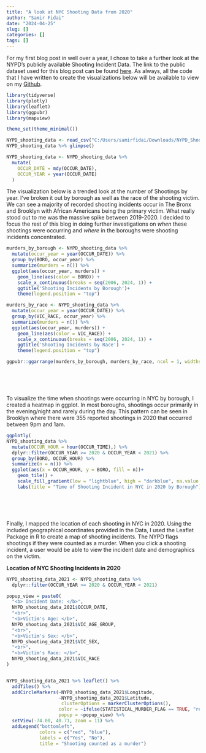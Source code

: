 ```yaml
---
title: "A look at NYC Shooting Data from 2020"
author: "Samir Fidai"
date: "2024-04-25"
slug: []
categories: []
tags: []
---
```


For my first blog post in well over a year, I chose to take a further look at the NYPD's publicly available Shooting Incident Data. The link to the public dataset used for this blog post can be found [here](https://data.cityofnewyork.us/Public-Safety/NYPD-Shooting-Incident-Data-Historic-/833y-fsy8/about_data). As always, all the code that I have written to create the visualizations below will be available to view on my [Github](https://github.com/FidaiGuy/NYC-mini-blog).




```r
library(tidyverse)
library(plotly)
library(leaflet)
library(ggpubr)
library(mapview)

theme_set(theme_minimal())
```

```r
NYPD_shooting_data <- read_csv("C:/Users/samirfidai/Downloads/NYPD_Shooting_Incident_Data__Historic__20240422.csv")
NYPD_shooting_data %>% glimpse()
```

```r
NYPD_shooting_data <- NYPD_shooting_data %>%
  mutate(
    OCCUR_DATE = mdy(OCCUR_DATE),
    OCCUR_YEAR = year(OCCUR_DATE)
  )
```




The visualization below is a trended look at the number of Shootings by year. I've broken it out by borough as well as the race of the shooting victim. We can see a majority of recorded shooting incidents occur in The Bronx and Brooklyn with African Americans being the primary victim. What really stood out to me was the massive spike between 2019-2020. I decided to focus the rest of this blog in doing further investigations on *when* these shootings were occurring and *where* in the boroughs were shooting incidents concentrated. 

```r

murders_by_borough <- NYPD_shooting_data %>%
  mutate(occur_year = year(OCCUR_DATE)) %>%
  group_by(BORO, occur_year) %>%
  summarize(murders = n()) %>%
  ggplot(aes(occur_year, murders)) +
    geom_line(aes(color = BORO)) +
    scale_x_continuous(breaks = seq(2006, 2024, 1)) +
    ggtitle('Shooting Incidents by Borough')+
    theme(legend.position = "top")

murders_by_race <- NYPD_shooting_data %>%
  mutate(occur_year = year(OCCUR_DATE)) %>%
  group_by(VIC_RACE, occur_year) %>%
  summarize(murders = n()) %>%
  ggplot(aes(occur_year, murders)) +
    geom_line(aes(color = VIC_RACE)) +
    scale_x_continuous(breaks = seq(2006, 2024, 1)) +
    ggtitle('Shooting Incidents by Race') +
    theme(legend.position = "top")

ggpubr::ggarrange(murders_by_borough, murders_by_race, ncol = 1, widths = c(9,1))
```

<br>
<br>
<br>

To visualize the time when shootings were occurring in NYC by borough, I created a heatmap in ggplot. In most boroughs, shootings occur primarily in the evening/night and rarely during the day. This pattern can be seen in Brooklyn where there were 355 reported shootings in 2020 that occurred between 9pm and 1am. 

```r
ggplotly(
NYPD_shooting_data %>%
  mutate(OCCUR_HOUR = hour(OCCUR_TIME),) %>%
  dplyr::filter(OCCUR_YEAR >= 2020 & OCCUR_YEAR < 2021) %>%
  group_by(BORO, OCCUR_HOUR) %>%
  summarize(n = n()) %>%
  ggplot(aes(x = OCCUR_HOUR, y = BORO, fill = n))+
    geom_tile() +
    scale_fill_gradient(low = "lightblue", high = "darkblue", na.value = NA) +
    labs(title = "Time of Shooting Incident in NYC in 2020 by Borough"))
```



<br>
<br>
<br>

Finally, I mapped the location of each shooting in NYC in 2020. Using the included geographical coordinates provided in the Data, I used the Leaflet Package in R to create a map of shooting incidents. The NYPD flags shootings if they were counted as a murder. When you click a shooting incident, a user would be able to view the incident date and demographics on the victim.

**Location of NYC Shooting Incidents in 2020**
```r
NYPD_shooting_data_2021 <- NYPD_shooting_data %>%
  dplyr::filter(OCCUR_YEAR >= 2020 & OCCUR_YEAR < 2021) 

popup_view = paste0(
  "<b> Incident Date: </b>",
  NYPD_shooting_data_2021$OCCUR_DATE,
  "<br>",
  "<b>Victim's Age: </b>",
  NYPD_shooting_data_2021$VIC_AGE_GROUP,
  "<br>",
  "<b>Victim's Sex: </b>",
  NYPD_shooting_data_2021$VIC_SEX,
  "<br>",
  "<b>Victim's Race: </b>",
  NYPD_shooting_data_2021$VIC_RACE
)


NYPD_shooting_data_2021 %>% leaflet() %>%
  addTiles() %>%
  addCircleMarkers(~NYPD_shooting_data_2021$Longitude, 
                   ~NYPD_shooting_data_2021$Latitude,
                    clusterOptions = markerClusterOptions(),
                   color = ~ifelse(STATISTICAL_MURDER_FLAG == TRUE, "red", "blue"),
                   popup = ~popup_view) %>%
  setView(-74.00, 40.71, zoom = 11) %>%
  addLegend("bottomleft",
            colors = c("red", "blue"),
            labels = c("Yes", "No"),
            title = "Shooting counted as a murder")
```


